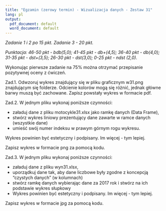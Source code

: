```yaml
---
title: "Egzamin (zerowy termin) - Wizualizacja danych - Zestaw 31"
lang: pl
output:
  pdf_document: default
  word_document: default
---
```


*Zadanie 1 i 2 po 15 pkt. Zadanie 3 - 20 pkt. *

*Punktacja: 46-50 pkt - bdb(5,0); 41-45 pkt - db+(4,5); 36-40 pkt - db(4,0); 31-35 pkt - dst+(3,5); 26-30 pkt - dst(3,0); 0-25 pkt - ndst (2,0).*  

Wykonując pierwsze zadanie na 75% można otrzymać przepisanie pozytywnej oceny z ćwiczeń.

Zad.1. Odwzoruj wykres znajdujący się w pliku graficznym w31.png znajdującym się folderze. Odcienie kolorów mogą się różnić, jednak główne barwy muszą być zachowane.
Zapisz powstały wykres w formacie pdf.

Zad.2. W jednym pliku wykonaj poniższe czynności:

* załaduj dane z pliku motocykle31.xlsx jako ramkę danych (Data Frame),
* stwórz wykres liniowy prezentujący dane zawarte w ramce danych (wszystkie dane)
* umieść swój numer indeksu w prawym górnym rogu wykresu.

Wykres powinien być estetyczny i podpisany. Im więcej - tym lepiej.

Zapisz wykres w formacie png za pomocą kodu.

Zad.3. W jednym pliku wykonaj poniższe czynności:

* załaduj dane z pliku wyn31.xlsx,
* uporządkuj dane tak, aby dane liczbowe były zgodne z koncepcją "czystych danych" (w kolumnach)
* stwórz ramkę danych wybierając dane za 2017 rok i stwórz na ich podstawie wykres słupkowy
* Wykres powinien być estetyczny i podpisany. Im więcej - tym lepiej.

Zapisz wykres w formacie jpg za pomocą kodu.

